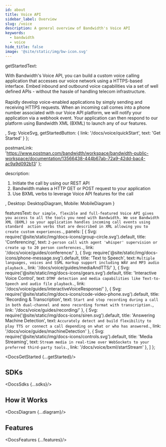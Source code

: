 ```yaml
---
id: about
title: Voice API
sidebar_label: Overview
slug: /voice
description: A general overview of Bandwidth's Voice API
keywords:
  - bandwidth
  - voice
hide_title: false
image: '@site/static/img/bw-icon.svg'
---
```



  getStartedText: <p>With Bandwidth's Voice API, you can build a custom voice calling application that accesses our voice network using a HTTPS-based interface.
    Embed inbound and outbound voice capabilities via a set of well defined APIs - without the hassle of handling telecom infrastructure.
    <br/><br/>
    Rapidly develop voice-enabled applications by simply sending and receiving HTTPS requests.
    When an incoming call comes into a phone number associated with our Voice API platform, we will notify your application via a webhook event.
    Your application can then respond to our platform using Bandwidth XML (BXML) to launch any of our features.</p>,
  Svg: VoiceSvg,
  getStartedButton: {
    link: '/docs/voice/quickStart',
    text: 'Get Started'
  }
};

  postmanLink: 'https://www.postman.com/bandwidth/workspace/bandwidth-public-workspace/documentation/13566438-444b67ab-72a9-42dd-bac4-ac9a9d092b13'
};

  description: 
    <ol>
      <li>Initiate the call by using our REST API</li>
      <li>Bandwidth makes a HTTP GET or POST request to your application</li>
      <li>Use BXML verbs to leverage Voice API features for the call</li>
    </ol>,
  Desktop: DesktopDiagram,
  Mobile: MobileDiagram
}

  featuresText: `Our simple, flexible and full-featured Voice API gives you access to all the tools you need with Bandwidth.
    We use Bandwidth XML (BXML) so your application handles incoming call events using standard 
    action verbs that are described in XML allowing you to create custom experiences.`,
  panels: [
    {
      Svg: require('@site/static/img/docs-icons/group-circle.svg').default,
      title: 'Conferencing',
      text: `2-person call with agent 'whisper' supervision or create up to 20 person conferences.`,
      link: '/docs/voice/guides/conference/'
    },
    {
      Svg: require('@site/static/img/docs-icons/phone-message.svg').default,
      title: 'Text to Speech',
      text: `Multiple languages, voices and SSML markup support including WAV and MP3 audio playback.`,
      link: '/docs/voice/guides/mediaAndTTS/'
    },
    {
      Svg: require('@site/static/img/docs-icons/gears.svg').default,
      title: 'Interactive Voice Control',
      text: `DTMF detection and media capabilities like Text-to-Speech and audio file playback.`,
      link: '/docs/voice/guides/interactiveVoiceResponse/'
    },
    {
      Svg: require('@site/static/img/docs-icons/code-video-phone.svg').default,
      title: 'Recording & Transcription',
      text: `Start and stop recording during a call in both dual-channel and mono recording format with transcription.`,
      link: '/docs/voice/guides/recording/'
    },
    {
      Svg: require('@site/static/img/docs-icons/siren.svg').default,
      title: 'Answering Machine Detection',
      text: `Accurately detect and build flexibility to play TTS or connect a call depending on what or who has answered.`,
      link: '/docs/voice/guides/machineDetection'
    },
    {
      Svg: require('@site/static/img/docs-icons/controls.svg').default,
      title: 'Media Streaming',
      text: `Stream media in real-time over WebSockets to your preferred third-party tools.`,
      link: '/docs/voice/bxml/startStream'
    },
  ]
};

<DocsGetStarted {...getStarted}/>

## SDKs

<DocsSdks {...sdks}/>

## How it Works

<DocsDiagram {...diagram}/>

## Features

<DocsFeatures {...features}/>
